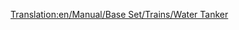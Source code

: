 [[Translation:en/Manual/Base Set/Trains/Water Tanker]]
{{es/Manual/Base Set/Trains/Vagones|Imagen=[[File:en/Manual/Base Set/Trains/Watertanker.png]]
|Nombre=Cisterna de Agua
|PrecioNormal=2.332 € (1.166 £)
|PesoNormal=25 / 50 t
|CapacidadNormal=25.000 litros de agua
|PrecioMono="
|PesoMono=25 / 55 t
|CapacidadMono=30.000 litros de agua
|PrecioMag="
|PesoMag=25 / 57 t
|CapacidadMag=32.000 litros de agua
|Descripción=La '''cisterna de agua''' sirve para transportar [[es/Manual/Base Set/Cargos/Agua|agua]] de los [[es/Manual/Base Set/Industries/Suministro de agua|suministros de agua]] a los [[es/Manual/Pueblo|pueblos]] que dispongan de una [[es/Manual/Base Set/Industries/Torre de agua|torre de agua]]. Solo esta disponible en el clima [[es/Manual/Clima#subtropical|subtropical]].
}}